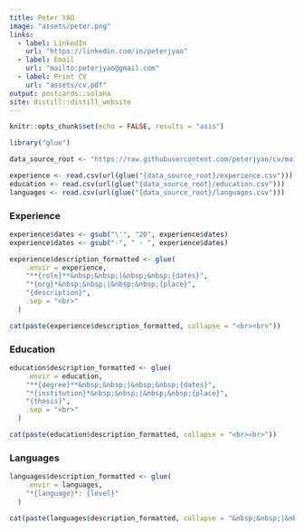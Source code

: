 ```yaml
---
title: Peter YAO
image: "assets/peter.png"
links:
  - label: LinkedIn
    url: "https://linkedin.com/in/peterjyao"
  - label: Email
    url: "mailto:peterjyao@gmail.com"
  - label: Print CV
    url: "assets/cv.pdf"
output: postcards::solana
site: distill::distill_website
---
```


```r
knitr::opts_chunk$set(echo = FALSE, results = "asis")
```

```r
library("glue")
```

```r
data_source_root <- "https://raw.githubusercontent.com/peterjyao/cv/main/data"

experience <- read.csv(url(glue("{data_source_root}/experience.csv")))
education <- read.csv(url(glue("{data_source_root}/education.csv")))
languages <- read.csv(url(glue("{data_source_root}/languages.csv")))
```

### Experience

```r
experience$dates <- gsub("\'", "20", experience$dates) 
experience$dates <- gsub("-", " - ", experience$dates) 

experience$description_formatted <- glue(
    .envir = experience,
    "**{role}**&nbsp;&nbsp;|&nbsp;&nbsp;{dates}",
    "*{org}*&nbsp;&nbsp;|&nbsp;&nbsp;{place}",
    "{description}",
    .sep = "<br>"
  )

cat(paste(experience$description_formatted, collapse = "<br><br>"))
```

### Education

```r
education$description_formatted <- glue(
    .envir = education,
    "**{degree}**&nbsp;&nbsp;|&nbsp;&nbsp;{dates}",
    "*{institution}*&nbsp;&nbsp;|&nbsp;&nbsp;{place}",
    "{thesis}",
    .sep = "<br>"
  )

cat(paste(education$description_formatted, collapse = "<br><br>"))
```

### Languages

```r
languages$description_formatted <- glue(
    .envir = languages,
    "*{language}*: {level}"
  )

cat(paste(languages$description_formatted, collapse = "&nbsp;&nbsp;|&nbsp;&nbsp;"))
```

